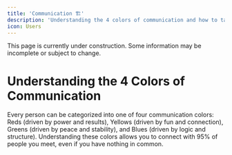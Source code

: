 ```yaml
---
title: 'Communication 🏗'
description: 'Understanding the 4 colors of communication and how to talk to anyone'
icon: Users
---
```



<Callout title="Work in Progress" type="warning">
  This page is currently under construction. Some information may be incomplete or subject to change.
</Callout>

# Understanding the 4 Colors of Communication

Every person can be categorized into one of four communication colors: Reds (driven by power and results), Yellows (driven by fun and connection), Greens (driven by peace and stability), and Blues (driven by logic and structure). Understanding these colors allows you to connect with 95% of people you meet, even if you have nothing in common.

<YouTube id="ikbcrpowlIs" />
